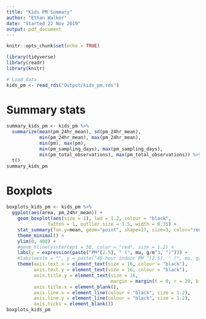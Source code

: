 ```yaml
---
title: "Kids PM Summary"
author: "Ethan Walker"
date: "Started 22 Nov 2019"
output: pdf_document
---
```


```r
knitr::opts_chunk$set(echo = TRUE)
```

```r
library(tidyverse)
library(readr)
library(knitr)
```

```r
# Load data
kids_pm <- read_rds("Output/kids_pm.rds")
```

# Summary stats
```r
summary_kids_pm <- kids_pm %>% 
  summarize(mean(pm_24hr_mean), sd(pm_24hr_mean),
            min(pm_24hr_mean), max(pm_24hr_mean),
            min(pm), max(pm),
            min(pm_sampling_days), max(pm_sampling_days),
            min(pm_total_observations), max(pm_total_observations)) %>% 
  t()
summary_kids_pm
```

# Boxplots
```r
boxplots_kids_pm <- kids_pm %>% 
  ggplot(aes(area, pm_24hr_mean)) +
    geom_boxplot(aes(size = 1), lwd = 1.2, colour = "black", 
               fatten = 1, outlier.size = 1.5, width = 0.35) +
    stat_summary(fun.y=mean, geom="point", shape=17, size=3, color="red") +
    theme_minimal() +
    ylim(0, 400) +
    #geom_hline(yintercept = 50, color = "red", size = 1.2) +
    labs(y = expression(paste("PM"[2.5], " (", mu, g/m^3, ")"))) +
    #labs(aes(x = "", y = paste("48-hour indoor PM "[2.5], " (", mu, g/m^3, ")"))) +
    theme(axis.text.x = element_text(size = 16, colour = "black"),
          axis.text.y = element_text(size = 16, colour = "black"),
          axis.title.y = element_text(size = 16,
                                      margin = margin(t = 0, r = 20, b = 0, l = 0)),
          axis.title.x = element_blank(),
          axis.line.x = element_line(colour = "black", size = 1.2), 
          axis.line.y = element_line(colour = "black", size = 1.2), 
          axis.ticks = element_blank())
boxplots_kids_pm
```

